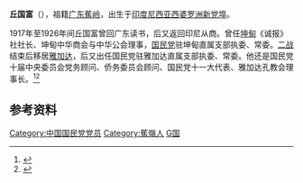 '''丘国富'''（{{bd|1909年||1981年||catIdx=Qiu丘}}），祖籍[[广东|广东]][[蕉岭|蕉岭]]，出生于[[印度尼西亚|印度尼西亚]][[西婆罗洲|西婆罗洲]][[新党埠|新党埠]]。

1917年至1926年间丘国富曾回广东读书，后又返回印尼从商。曾任[[坤甸|坤甸]]《诚报》社社长、坤甸中华商会与中华公会理事，[[国民党|国民党]]驻坤甸直属支部执委、常委。[[二战|二战]]结束后移居[[雅加达|雅加达]]，后又出任国民党驻雅加达直属支部执委、常委。他还是国民党十届中央委员会党务顾问、侨务委员会顾问、国民党十一大代表、雅加达孔教会理事长。<ref>{{cite book|title=《中国国民党百年人物全书》|publisher=团结出版社|year=2005}}</ref><ref>{{cite book|title=《辛亥以来人物年里录》|author=邵延淼|publisher=江苏教育出版社}}</ref>

== 参考资料 ==
{{reflist}}

{{DEFAULTSORT:Qiu丘}}
[[Category:中国国民党党员|Category:中国国民党党员]]
[[Category:蕉嶺人|Category:蕉嶺人]]
[[Category:丘姓|G国]]